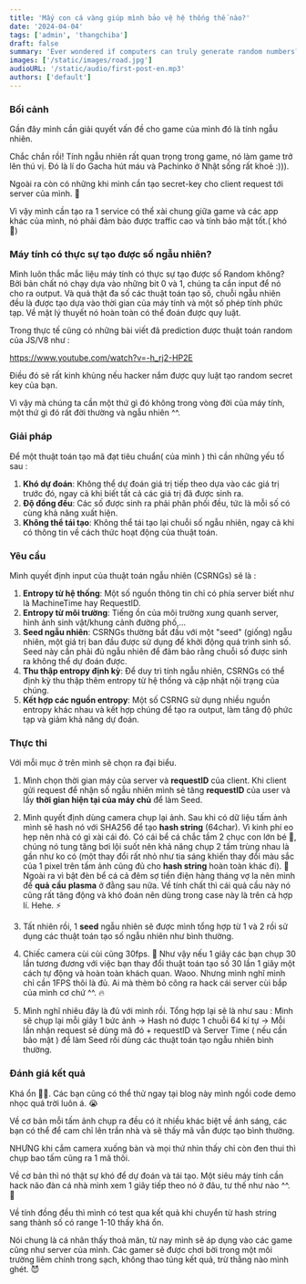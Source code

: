 ```yaml
---
title: 'Mấy con cá vàng giúp mình bảo vệ hệ thống thế nào?'
date: '2024-04-04'
tags: ['admin', 'thangchiba']
draft: false
summary: 'Ever wondered if computers can truly generate random numbers? How could seemingly clueless goldfish help in concocting random codes to thwart hackers? This is akin to what CloudFlare is doing to safeguard a huge chunk of the world's internet traffic.'
images: ['/static/images/road.jpg']
audioURL: '/static/audio/first-post-en.mp3'
authors: ['default']
---
```



### Bối cảnh

Gần đây mình cần giải quyết vấn đề cho game của mình đó là tính ngẫu nhiên.

Chắc chắn rồi! Tính ngẫu nhiên rất quan trọng trong game, nó làm game trở lên thú vị. Đó là lí do Gacha hút máu và Pachinko ở Nhật sống rất khoẻ :))).

Ngoài ra còn có những khi mình cần tạo secret-key cho client request tới server của mình. 🔐

Vì vậy mình cần tạo ra 1 service có thể xài chung giữa game và các app khác của mình, nó phải đảm bảo được traffic cao và tính bảo mật tốt.( khó 🥲)

### Máy tính có thực sự tạo được số ngẫu nhiên?

Mình luôn thắc mắc liệu máy tính có thực sự tạo được số Random không? Bởi bản chất nó chạy dựa vào những bit 0 và 1, chúng ta cần input để nó cho ra output. Và quả thật đa số các thuật toán tạo số, chuỗi ngẫu nhiên đều là được tạo dựa vào thời gian của máy tính và một số phép tính phức tạp. Về mặt lý thuyết nó hoàn toàn có thể đoán được quy luật.

Trong thực tế cũng có những bài viết đã prediction được thuật toán random của JS/V8 như :

https://www.youtube.com/watch?v=-h_rj2-HP2E

Điều đó sẽ rất kinh khủng nếu hacker nắm được quy luật tạo random secret key của bạn.

Vì vậy mà chúng ta cần một thứ gì đó không trong vòng đời của máy tính, một thứ gì đó rất đời thường và ngẫu nhiên ^^.

### Giải pháp

Để một thuật toán tạo mã đạt tiêu chuẩn( của mình ) thì cần những yếu tố sau :

1. **Khó dự đoán**: Không thể dự đoán giá trị tiếp theo dựa vào các giá trị trước đó, ngay cả khi biết tất cả các giá trị đã được sinh ra.
2. **Độ đồng đều**: Các số được sinh ra phải phân phối đều, tức là mỗi số có cùng khả năng xuất hiện.
3. **Không thể tái tạo**: Không thể tái tạo lại chuỗi số ngẫu nhiên, ngay cả khi có thông tin về cách thức hoạt động của thuật toán.

### Yêu cầu

Mình quyết định input của thuật toán ngẫu nhiên (CSRNGs) sẽ là :

1. **Entropy từ hệ thống**: Một số nguồn thông tin chỉ có phía server biết như là MachineTime hay RequestID.
2. **Entropy từ môi trường**: Tiếng ồn của môi trường xung quanh server, hình ảnh sinh vật/khung cảnh đường phố,…
3. **Seed ngẫu nhiên**: CSRNGs thường bắt đầu với một "seed" (giống) ngẫu nhiên, một giá trị ban đầu được sử dụng để khởi động quá trình sinh số. Seed này cần phải đủ ngẫu nhiên để đảm bảo rằng chuỗi số được sinh ra không thể dự đoán được.
4. **Thu thập entropy định kỳ**: Để duy trì tính ngẫu nhiên, CSRNGs có thể định kỳ thu thập thêm entropy từ hệ thống và cập nhật nội trạng của chúng.
5. **Kết hợp các nguồn entropy**: Một số CSRNG sử dụng nhiều nguồn entropy khác nhau và kết hợp chúng để tạo ra output, làm tăng độ phức tạp và giảm khả năng dự đoán.

### Thực thi

Với mỗi mục ở trên mình sẽ chọn ra đại biểu.

1. Mình chọn thời gian máy của server và **requestID** của client. Khi client gửi request để nhận số ngẫu nhiên mình sẽ tăng **requestID** của user và lấy **thời gian hiện tại của máy chủ** để làm Seed.
2. Mình quyết định dùng camera chụp lại ảnh. Sau khi có dữ liệu tấm ảnh mình sẽ hash nó với SHA256 để tạo **hash string** (64char).
Vì kinh phí eo hẹp nên nhà có gì xài cái đó. Có cái bể cá chắc tầm 2 chục con lớn bé 🐳, chúng nó tung tăng bơi lội suốt nên khả năng chụp 2 tấm trùng nhau là gần như ko có (một thay đổi rất nhỏ như tia sáng khiến thay đổi màu sắc của 1 pixel trên tấm ảnh cũng đủ cho **hash string** hoàn toàn khác đi). 🌝
Ngoài ra vì bật đèn bể cá cả đêm sợ tiền điện hàng tháng vợ la nên mình để **quả** **cầu** **plasma** ở đằng sau nữa. Về tính chất thì cái quả cầu này nó cũng rất tăng động và khó đoán nên dùng trong case này là trên cả hợp lí. Hehe. ⚡

3. Tất nhiên rồi, 1 **seed** ngẫu nhiên sẽ được mình tổng hợp từ 1 và 2 rồi sử dụng các thuật toán tạo số ngẫu nhiên như bình thường.
4. Chiếc camera cùi cùi cũng 30fps. 📸 Như vậy nếu 1 giây các bạn chụp 30 lần tương đương với việc bạn thay đổi thuật toán tạo số 30 lần 1 giây một cách tự động và hoàn toàn khách quan. Waoo. Nhưng mình nghĩ mình chỉ cần 1FPS thôi là đủ. Ai mà thèm bỏ công ra hack cái server cùi bắp của mình cơ chứ ^^. 🔥
5. Mình nghĩ nhiêu đây là đủ với mình rồi. Tổng hợp lại sẽ là như sau : Mình sẽ chụp lại mỗi giây 1 bức ảnh → Hash nó được 1 chuỗi 64 kí tự → Mỗi lần nhận request sẽ dùng mã đó + requestID và Server Time ( nếu cần bảo mật ) để làm Seed rồi dùng các thuật toán tạo ngẫu nhiên bình thường.

### Đánh giá kết quả

Khá ổn 👍🏻.  Các bạn cũng có thể thử ngay tại blog này mình ngồi code demo nhọc quá trời luôn á. 😭

<RandomGenerator />

Về cơ bản mỗi tấm ảnh chụp ra đều có ít nhiều khác biệt về ánh sáng, các bạn có thể để cam chỉ lên trần nhà và sẽ thấy mã vẫn được tạo bình thường.

NHƯNG khi cắm camera xuống bàn và mọi thứ nhìn thấy chỉ còn đen thui thì chụp bao tấm cũng ra 1 mã thôi.

Về cơ bản thì nó thật sự khó để dự đoán và tái tạo. Một siêu máy tính cần hack não đàn cá nhà mình xem 1 giây tiếp theo nó ở đâu, tư thế như nào ^^. 🦈

Về tính đồng đều thì mình có test qua kết quả khi chuyển từ hash string sang thành số có range 1-10 thấy khá ổn.

Nói chung là cá nhân thấy thoả mãn, từ nay mình sẽ áp dụng vào các game cũng như server của mình. Các gamer sẽ được chơi bời trong một môi trường liêm chính trong sạch, không thao túng kết quả, trừ thằng nào mình ghét. 😈